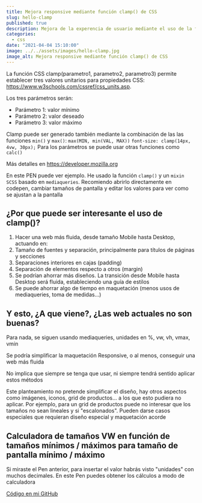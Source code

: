 ---
title: Mejora responsive mediante función clamp() de CSS
slug: hello-clamp
published: true
description: Mejora de la experencia de usuario mediante el uso de la función clamp() de CSS para unidades, estableciando valores mínimos, máximos y deseados
categories:
  - css
date: "2021-04-04 15:10:00"
image: ../../assets/images/hello-clamp.jpg
image_alt: Mejora responsive mediante función clamp() de CSS
---

La función CSS clamp(parametro1, parametro2, parametro3) permite establecer tres valores unitarios para propiedades CSS: <a href="https://www.w3schools.com/cssref/css_units.asp" target="_blank" rel="noopener">https://www.w3schools.com/cssref/css_units.asp</a>.

Los tres parámetros serán:

* Parámetro 1: valor mínimo
* Parámetro 2: valor deseado
* Parámetro 3: valor máximo

Clamp puede ser generado también mediante la combinación de las las funciones `min()` y `max()`: `max(MIN, min(VAL, MAX))` `font-size: clamp(14px, 4vw, 30px);` Para los parámetros se puede usar otras funciones como `calc()`

Más detalles en <a href="https://developer.mozilla.org/en-US/docs/Web/CSS/clamp()" target="_blank" rel="noopener">https://developer.mozilla.org</a>

En este PEN puede ver ejemplo. He usado la función <code>clamp()</code> y un <code>mixin SCSS</code> basado en <code>mediaqueries</code>. Recomiendo abrirlo directamente en codepen, cambiar tamaños de pantalla y editar los valores para ver como se ajustan a la pantalla


<Codepen id="abpBOym" defaultTab="result" name={frontmatter.title} />

## ¿Por que puede ser interesante el uso de clamp()?

1.  Hacer una web más fluida, desde tamaño Mobile hasta Desktop, actuando en:
  1.  Tamaño de fuentes y separación, principalmente para títulos de páginas y secciones
  2.  Separaciones interiores en cajas (padding)
  3.  Separación de elementos respecto a otros (margin)
2.  Se podrían ahorrar más diseños. La transición desde Mobile hasta Desktop será fluida, estableciendo una guía de estilos
3.  Se puede ahorrar algo de tiempo en maquetación (menos usos de mediaqueries, toma de medidas...)

## Y esto, ¿A que viene?, ¿Las web actuales no son buenas?

Para nada, se siguen usando mediaqueries, unidades en %, vw, vh, vmax, vmin

Se podría simplificar la maquetación Responsive, o al menos, conseguir una web más fluida

No implica que siempre se tenga que usar, ni siempre tendrá sentido aplicar estos métodos

Este planteamiento no pretende simplificar el diseño, hay otros aspectos como imágenes, iconos, grid de productos... a los que esto pudiera no aplicar. Por ejemplo, para un grid de productos puede no interesar que los tamaños no sean lineales y si "escalonados". Pueden darse casos especiales que requieran diseño especial y maquetación acorde

## Calculadora de tamaños VW en función de tamaños mínimos / máximos para tamaño de pantalla mínimo / máximo

Si miraste el Pen anterior, para insertar el valor habrás visto "unidades" con muchos decimales. En este Pen puedes obtener los cálculos a modo de calculadora

<Codepen id="rNjwLxE" defaultTab="result" name={frontmatter.title} />

<a href="https://github.com/ivanalbizu/css-clamp" target="_blank" rel="noopener">Código en mi GitHub</a>
